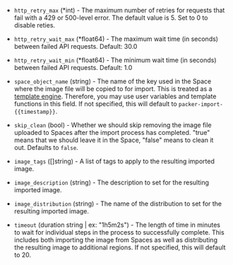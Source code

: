 <!-- Code generated from the comments of the Config struct in post-processor/digitalocean-import/post-processor.go; DO NOT EDIT MANUALLY -->

- `http_retry_max` (\*int) - The maximum number of retries for requests that fail with a 429 or 500-level error.
  The default value is 5. Set to 0 to disable reties.

- `http_retry_wait_max` (\*float64) - The maximum wait time (in seconds) between failed API requests. Default: 30.0

- `http_retry_wait_min` (\*float64) - The minimum wait time (in seconds) between failed API requests. Default: 1.0

- `space_object_name` (string) - The name of the key used in the Space where the image file will be copied
  to for import. This is treated as a [template engine](/docs/templates/legacy_json_templates/engine).
  Therefore, you may use user variables and template functions in this field.
  If not specified, this will default to `packer-import-{{timestamp}}`.

- `skip_clean` (bool) - Whether we should skip removing the image file uploaded to Spaces after
  the import process has completed. "true" means that we should leave it in
  the Space, "false" means to clean it out. Defaults to `false`.

- `image_tags` ([]string) - A list of tags to apply to the resulting imported image.

- `image_description` (string) - The description to set for the resulting imported image.

- `image_distribution` (string) - The name of the distribution to set for the resulting imported image.

- `timeout` (duration string | ex: "1h5m2s") - The length of time in minutes to wait for individual steps in the process
  to successfully complete. This includes both importing the image from Spaces
  as well as distributing the resulting image to additional regions. If not
  specified, this will default to 20.

<!-- End of code generated from the comments of the Config struct in post-processor/digitalocean-import/post-processor.go; -->
